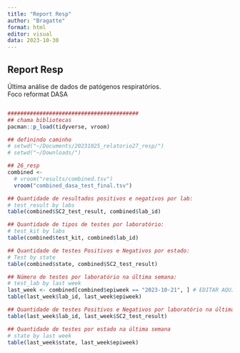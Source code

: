 ```yaml
---
title: "Report Resp"
author: "Bragatte"
format: html
editor: visual
data: 2023-10-30
---
```


## Report Resp

Última análise de dados de patógenos respiratórios.\
Foco reformat DASA

```r

```

```r
#########################################
## chama bibliotecas
pacman::p_load(tidyverse, vroom)

## definindo caminho
# setwd("~/Documents/20231025_relatorio27_resp/")
# setwd("~/Downloads/")

## 26_resp
combined <-
  # vroom("results/combined.tsv")
  vroom("combined_dasa_test_final.tsv")

## Quantidade de resultados positivos e negativos por lab:
# test_result by labs
table(combined$SC2_test_result, combined$lab_id)

## Quantidade de tipos de testes por laboratório:
# test_kit by labs
table(combined$test_kit, combined$lab_id)

## Quantidade de testes Positivos e Negativos por estado: 
# Test by state
table(combined$state, combined$SC2_test_result)

## Número de testes por laboratório na última semana:
# test_lab by last week
last_week <- combined[combined$epiweek == "2023-10-21", ] # EDITAR AQUI
table(last_week$lab_id, last_week$epiweek)

## Quantidade de testes Positivos e Negativos por laboratório na última semana
table(last_week$lab_id, last_week$SC2_test_result)

## Quantidade de testes por estado na última semana
# state by last week
table(last_week$state, last_week$epiweek)
```
